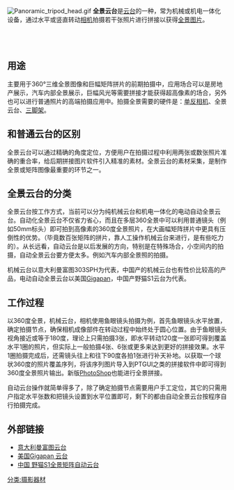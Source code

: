 [[Image:Panoramic_tripod_head.gif|thumb]]
'''全景云台'''是[[云台|云台]]的一种，常为机械或机电一体化设备，通过水平或竖直转动[[相机|相机]]拍摄若干张照片进行拼接以获得[[全景图|全景图片]]。
<br/><br/><br/><br/><!--用于排版，待导言充实后（或看不顺眼时）可删除-->

==用途==
主要用于360°三维全景图像和巨幅矩阵拼片的前期拍摄中，应用场合可以是房地产展示，汽车内部全景展示，巨幅风光等需要拼接才能获得超高像素的场合，另外也可以进行普通照片的高端拍摄应用中。拍摄全景需要的硬件是：[[单反相机|单反相机]]、全景云台、[[三脚架|三脚架]]。

==和普通云台的区别==
全景云台可以通过精确的角度定位，方便用户在拍摄过程中利用两张或数张照片准确的重合率，给后期拼接图片软件引入精准的素材。全景云台的素材采集，是制作全景或矩阵图像最重要的环节之一。

==全景云台的分类==
全景云台按工作方式，当前可以分为纯机械云台和机电一体化的电动自动全景云台。自动化全景云台不仅省力省心，而且在多层360全景中可以利用普通镜头（例如50mm标头）即可拍到高像素的360度全景照片，在大画幅矩阵拼片中更具有压倒性的优势。（毕竟数百张矩阵的拼片，靠人工操作机械云台来进行，是有些吃力的）。从长远看，自动云台是以后发展的方向，特别是在特殊场合，小空间内的拍摄，自动全景云台要方便太多。例如汽车内部全景照的拍摄。

机械云台以意大利曼富图303SPH为代表，中国产的机械云台也有性价比较高的产品，电动自动全景云台以美国[[Gigapan|Gigapan]]，中国产野猫S1云台为代表。

==工作过程==
以360度全景，机械云台，相机使用鱼眼镜头拍摄为例，首先鱼眼镜头水平放置，确定拍摄节点，确保相机成像部件在转动过程中始终处于圆心位置。由于鱼眼镜头视角接近或等于180度，理论上只需拍摄3张，即水平转动120度一张即可得到覆盖水平1圈的照片，但实际上一般拍摄4张、6张或更多来达到更好的拼接效果。水平1圈拍摄完成后，还需镜头往上和往下90度各拍1张进行补天补地。以获取一个球状360度的照片覆盖序列，将该序列图片导入到PTGUI之类的拼接软件中即可得到360度全景照片输出。新版[[PhotoShop|PhotoShop]]也能进行全景拼接。

自动云台操作就简单得多了，除了确定拍摄节点需要用户手工定位，其它的只需用户指定水平张数和把镜头设置到水平位置即可，剩下的都由自动全景云台按程序自行拍摄完成。

==外部链接==
*[https://web.archive.org/web/20140508042711/http://www.manfrotto.com/multi-row-panoramic-head 意大利曼富图云台]
*[http://www.gigapan.com/ 美国Gigapan 云台]{{Wayback|url=http://www.gigapan.com/ |date=20140508015711 }}
*[http://www.paileo.com/our-products/101-matrix-ptz.html 中国 野猫S1全景矩阵自动云台]{{Wayback|url=http://www.paileo.com/our-products/101-matrix-ptz.html |date=20140508061642 }}


[[分类:摄影器材|分类:摄影器材]]